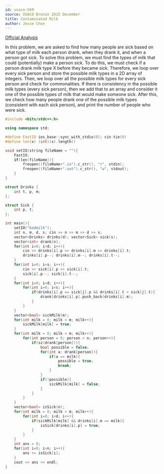 ```yaml
---
id: usaco-569
source: USACO Bronze 2015 December
title: Contaminated Milk
author: Jesse Choe
---
```


[Official Analysis](http://www.usaco.org/current/data/sol_badmilk_bronze_dec15.html)

<LanguageSection>
<CPPSection>

In this problem, we are asked to find how many people are sick based on what
type of milk each person drank, when they drank it, and when a person got sick.
To solve this problem, we must find the types of milk that could (potentially)
make a person sick. To do this, we must check if a person drank milk type X
before they became sick. Therefore, we loop over every sick person and store the
possible milk types in a 2D array of integers. Then, we loop over all the
possible milk types for every sick person and check for commonalities. If there
is consistency in the possible milk types (every sick person), then we add that
to an array and consider it one of the possible types of milk that would make
someone sick. After this, we check how many people drank one of the possible
milk types (consistent with each sick person), and print the number of people
who were sick.

```cpp
#include <bits/stdc++.h>

using namespace std;

#define FastIO ios_base::sync_with_stdio(0); cin.tie(0)
#define len(x) (int)(x).length()

void setIO(string fileName = ""){
	FastIO;
	if(len(fileName)){
		freopen((fileName+".in").c_str(), "r", stdin);
		freopen((fileName+".out").c_str(), "w", stdout);
	}
}

struct Drinks {
	int t, p, m;
};

struct Sick {
	int p, t;
};

int main(){
	setIO("badmilk");
	int n, m, d, s; cin >> n >> m >> d >> s;
	vector<Drinks> drinks(d); vector<Sick> sick(s);
	vector<int> drank[n];
	for(int i=0; i<d; i++){
		cin >> drinks[i].p >> drinks[i].m >> drinks[i].t;
		drinks[i].p--; drinks[i].m--; drinks[i].t--;
	}
	for(int i=0; i<s; i++){
		cin >> sick[i].p >> sick[i].t;
		sick[i].p--; sick[i].t--;
	}
	for(int i=0; i<d; i++){
		for(int i=0; i<s; i++){
			if(drinks[i].p == sick[j].p && drinks[i].t < sick[j].t){
				drank[drinks[i].p].push_back(drinks[i].m);
			}
		}
	}
	vector<bool> sickMilk(m);
	for(int milk = 0; milk < m; milk++){
		sickMilk[milk] = true;
	}
	for(int milk = 0; milk < m; milk++){
		for(int person = 0; person < n; person++){
			if(sz(drank[person])){
				bool possible = false;
				for(int a: drank[person]){
					if(a == milk){
						possible = true;
						break;
					}
				}
				if(!possible){
					sickMilk[milk] = false;
				}
			}
		}
	}
	vector<bool> isSick(n);
	for(int milk = 0; milk < m; milk++){
		for(int i=0; i<d; i++){
			if(sickMilk[milk] && drinks[i].m == milk){
				isSick[drinks[i].p] = true;
			}
		}
	}
	int ans = 0;
	for(int i=0; i<n; i++){
		ans += isSick[i];
	}
	cout << ans << endl;
}
```

</CPPSection>
</LanguageSection>
